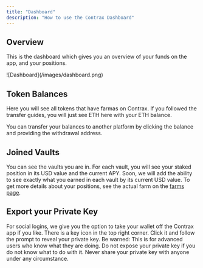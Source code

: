 ```yaml
---
title: "Dashboard"
description: "How to use the Contrax Dashboard"
---
```


## Overview

This is the dashboard which gives you an overview of your funds on the app, and your positions.

<Frame>![Dashboard](/images/dashboard.png)</Frame>

## Token Balances

Here you will see all tokens that have farmas on Contrax. If you followed the transfer guides, you will just see ETH here
with your ETH balance.

You can transfer your balances to another platform by clicking the balance and providing the withdrawal address.

## Joined Vaults

You can see the vaults you are in. For each vault, you will see your staked position in its USD value and the current APY.
Soon, we will add the ability to see exactly what you earned in each vault by its current USD value.
To get more details about your positions, see the actual farm on the [farms page](../contrax-dapp/farms).

## Export your Private Key

For social logins, we give you the option to take your wallet off the Contrax app if you like. There is a key icon in the top right corner.
Click it and follow the prompt to reveal your private key. Be warned: This is for advanced users who know what they are doing.
Do not expose your private key if you do not know what to do with it. Never share your private key with anyone under any circumstance.

